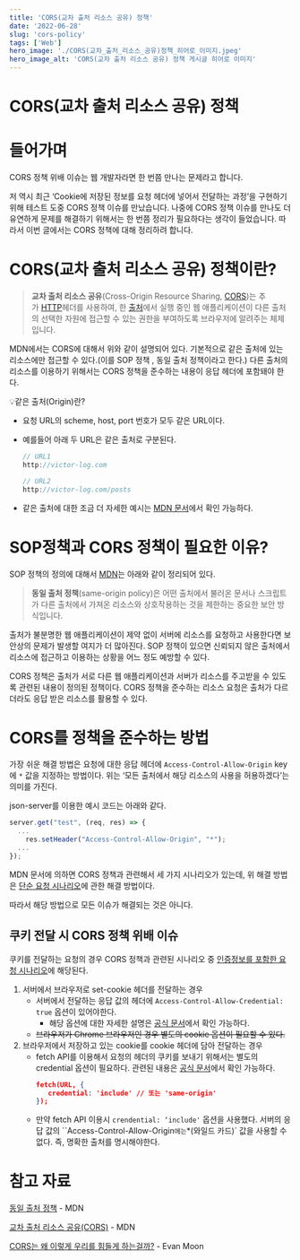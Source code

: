 ```yaml
---
title: 'CORS(교차 출처 리소스 공유) 정책'
date: '2022-06-28'
slug: 'cors-policy'
tags: ['Web']
hero_image: './CORS(교차_출처_리소스_공유)정책_히어로_이미지.jpeg'
hero_image_alt: 'CORS(교차 출처 리소스 공유) 정책 게시글 히어로 이미지'
---
```


# CORS(교차 출처 리소스 공유) 정책

# 들어가며

CORS 정책 위배 이슈는 웹 개발자라면 한 번쯤 만나는 문제라고 합니다.

저 역시 최근 ‘Cookie에 저장된 정보를 요청 헤더에 넣어서 전달하는 과정’을 구현하기 위해 테스트 도중 CORS 정책 이슈를 만났습니다. 나중에 CORS 정책 이슈를 만나도 더 유연하게 문제를 해결하기 위해서는 한 번쯤 정리가 필요하다는 생각이 들었습니다. 따라서 이번 글에서는 CORS 정책에 대해 정리하려 합니다.

# CORS(교차 출처 리소스 공유) 정책이란?

> **교차 출처 리소스 공유**(Cross-Origin Resource Sharing, [CORS](https://developer.mozilla.org/ko/docs/Glossary/CORS))는 추가 [HTTP](https://developer.mozilla.org/ko/docs/Glossary/HTTP)헤더를 사용하여, 한 [출처](https://developer.mozilla.org/ko/docs/Glossary/Origin)에서 실행 중인 웹 애플리케이션이 다른 출처의 선택한 자원에 접근할 수 있는 권한을 부여하도록 브라우저에 알려주는 체제입니다.

MDN에서는 CORS에 대해서 위와 같이 설명되어 있다. 기본적으로 같은 출처에 있는 리소스에만 접근할 수 있다.(이를 SOP 정책 , 동일 출처 정책이라고 한다.) 다른 출처의 리소스를 이용하기 위해서는 CORS 정책을 준수하는 내용이 응답 헤더에 포함돼야 한다.

💡같은 출처(Origin)란?

- 요청 URL의 scheme, host, port 번호가 모두 같은 URL이다.
- 예를들어 아래 두 URL은 같은 출처로 구분된다.

  ```jsx
  // URL1
  http://victor-log.com

  // URL2
  http://victor-log.com/posts
  ```

- 같은 출처에 대한 조금 더 자세한 예시는 [MDN 문서](https://developer.mozilla.org/ko/docs/Web/Security/Same-origin_policy#%EC%B6%9C%EC%B2%98%EC%9D%98_%EC%A0%95%EC%9D%98)에서 확인 가능하다.

# SOP정책과 CORS 정책이 필요한 이유?

SOP 정책의 정의에 대해서 [MDN](https://developer.mozilla.org/ko/docs/Web/Security/Same-origin_policy#%EC%B6%9C%EC%B2%98%EC%9D%98_%EC%A0%95%EC%9D%98)는 아래와 같이 정리되어 있다.

> **동일 출처 정책**(same-origin policy)은 어떤 출처에서 불러온 문서나 스크립트가 다른 출처에서 가져온 리소스와 상호작용하는 것을 제한하는 중요한 보안 방식입니다.

출처가 불분명한 웹 애플리케이션이 제약 없이 서버에 리소스를 요청하고 사용한다면 보안상의 문제가 발생할 여지가 더 많아진다. SOP 정책이 있으면 신뢰되지 않은 출처에서 리소스에 접근하고 이용하는 상황을 어느 정도 예방할 수 있다.

CORS 정책은 출처가 서로 다른 웹 애플리케이션과 서버가 리소스를 주고받을 수 있도록 관련된 내용이 정의된 정책이다. CORS 정책을 준수하는 리소스 요청은 출처가 다르더라도 응답 받은 리소스를 활용할 수 있다.

# CORS를 정책을 준수하는 방법

가장 쉬운 해결 방법은 요청에 대한 응답 헤더에 `Access-Control-Allow-Origin` key에 `*` 값을 지정하는 방법이다. 위는 ‘모든 출처에서 해당 리소스의 사용을 허용하겠다’는 의미를 가진다.

json-server를 이용한 예시 코드는 아래와 같다.

```jsx
server.get("test", (req, res) => {
  ...
	res.setHeader("Access-Control-Allow-Origin", "*");
  ...
});
```

MDN 문서에 의하면 CORS 정책과 관련해서 세 가지 시나리오가 있는데, 위 해결 방법은 [단순 요청 시나리오](https://developer.mozilla.org/ko/docs/Web/HTTP/CORS#%EB%8B%A8%EC%88%9C_%EC%9A%94%EC%B2%ADsimple_requests)에 관한 해결 방법이다.

따라서 해당 방법으로 모든 이슈가 해결되는 것은 아니다.

## 쿠키 전달 시 CORS 정책 위배 이슈

쿠키를 전달하는 요청의 경우 CORS 정책과 관련된 시나리오 중 [인증정보를 포함한 요청 시나리오](https://developer.mozilla.org/ko/docs/Web/HTTP/CORS#%EC%9D%B8%EC%A6%9D%EC%A0%95%EB%B3%B4%EB%A5%BC_%ED%8F%AC%ED%95%A8%ED%95%9C_%EC%9A%94%EC%B2%AD)에 해당된다.

1. 서버에서 브라우저로 set-cookie 헤더를 전달하는 경우
   - 서버에서 전달하는 응답 값의 헤더에 `Access-Control-Allow-Credential: true` 옵션이 있어야한다.
     - 해당 옵션에 대한 자세한 설명은 [공식 문서](https://developer.mozilla.org/ko/docs/Web/HTTP/Headers/Access-Control-Allow-Credentials)에서 확인 가능하다.
   - ~~브라우저가 Chrome 브라우저인 경우 별도의 cookie 옵션이 필요할 수 있다.~~
2. 브라우저에서 저장하고 있는 cookie를 cookie 헤더에 담아 전달하는 경우
   - fetch API를 이용해서 요청의 헤더의 쿠키를 보내기 위해서는 별도의 credential 옵션이 필요하다. 관련된 내용은 [공식 문서](https://developer.mozilla.org/ko/docs/Web/API/Fetch_API/Using_Fetch#%EC%9E%90%EA%B2%A9_%EC%A6%9D%EB%AA%85%EC%9D%84_%ED%8F%AC%ED%95%A8%ED%95%9C_%EC%9A%94%EC%B2%AD_%EC%A0%84%EC%86%A1)에서 확인 가능하다.
     ```json
     fetch(URL, {
     	credential: 'include' // 또는 'same-origin'
     });
     ```
   - 만약 fetch API 이용시 `crendential: ‘include'` 옵션을 사용했다. 서버의 응답 값의 ``Access-Control-Allow-Origin` 에는 `*(와일드 카드)` 값을 사용할 수 없다. 즉, 명확한 출처를 명시해야한다.

# 참고 자료

[동일 출처 정책](https://developer.mozilla.org/ko/docs/Web/Security/Same-origin_policy) - MDN

[교차 출처 리소스 공유(CORS)](https://developer.mozilla.org/ko/docs/Web/HTTP/CORS) - MDN

[CORS는 왜 이렇게 우리를 힘들게 하는걸까?](https://evan-moon.github.io/2020/05/21/about-cors/) - Evan Moon
